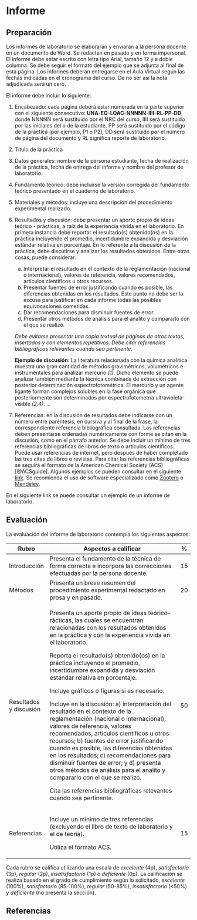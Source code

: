 # Informe

## Preparación

Los informes de laboratorio se elaborarán y enviarán a la persona docente en un documento de Word. Se redactan en pasado y en forma impersonal. El informe debe estar escrito con letra tipo Arial, tamaño 12 y a doble columna. Se debe seguir el formato del ejemplo que se adjunta al final de esta página. Los informes deberán entregarse en el Aula Virtual según las fechas indicadas en el cronograma del curso. De no ser así la nota adjudicada será un cero.

El informe debe incluir lo siguiente:

1.  Encabezado: cada página deberá estar numerada en la parte superior con el siguiente consecutivo: **UNA-EQ-LQAC-NNNNN-IIII-RL-PP-DD**, donde NNNNN será sustituido por el NRC del curso, IIII será sustituido por las iniciales del o de la estudiante, PP será sustituido por el código de la práctica (por ejemplo, P1 o P2), DD será sustituido por el número de página del documento y RL significa reporte de laboratorio.

2.  Título de la práctica

3.  Datos generales: nombre de la persona estudiante, fecha de realización de la práctica, fecha de entrega del informe y nombre del profesor de laboratorio.

4.  Fundamento teórico: debe incluirse la versión corregida del fundamento teórico presentado en el cuaderno de laboratorio.

5.  Materiales y métodos: incluye una descripción del procedimiento experimental realizado.

6.  Resultados y discusión: debe presentar un aporte propio de ideas teórico - prácticas, a raíz de la experiencia vivida en el laboratorio. En primera instancia debe reportar el resultado(s) obtenido(os) en la práctica incluyendo el promedio, incertidumbre expandida y desviación estándar relativa en porcentaje. En lo referente a la discusión de la práctica, debe discutirse y analizar los resultados obtenidos. Entre otras cosas, puede considerar:

    a.  Interpretar el resultado en el contexto de la reglamentación (nacional o internacional), valores de referencia, valores recomendados, artículos científicos u otros recursos.
    b.  Presentar fuentes de error justificando cuando es posible, las diferencias obtenidas en los resultados. Este punto no debe ser la excusa para justificar en cada informe todas las posibles equivocaciones cometidas.
    c.  Dar recomendaciones para disminuir fuentes de error.
    d.  Presentar otros métodos de análisis para el analito y compararlo con el que se realizó.

    *Debe evitarse presentar una copia textual de páginas de otros textos, insertados y con elementos repetitivos. Debe citar referencias bibliográficas relevantes cuando sea pertinente.*

    **Ejemplo de discusión**: La literatura relacionada con la química analítica muestra una gran cantidad de métodos gravimétricos, volumétricos e instrumentales para analizar mercurio *(1)*. Dicho elemento se puede analizar también mediante la técnica combinada de extracción con posterior determinación espectrofotométrica. El mercurio y un agente ligante forman complejos solubles en la fase orgánica que posteriormente son determinados por espectrofotometría ultravioleta-visible *(2,4)*. ...

7.  Referencias: en la discusión de resultados debe indicarse con un número entre paréntesis, en cursiva y al final de la frase, la correspondiente referencia bibliográfica consultada. Las referencias deben presentarse ordenadas numéricamente con forme se citan en la discusión, como en el párrafo anterior. Se debe incluir un mínimo de tres referencias bibliográficas de libros de texto o artículos científicos. Puede usar referencias de internet, pero después de haber completado las tres citas de libros o revistas. Para citar las referencias bibliográficas se seguirá el formato de la American Chemical Society (ACS) [@ACSguide]. Algunos ejemplos se pueden consultar en el siguiente [link](https://pubs.acs.org/doi/full/10.1021/acsguide.40303). Se recomienda el uso de software especializado como [Zootero](https://www.zotero.org/) o [Mendeley](https://www.mendeley.com/).

En el siguiente link se puede consultar un ejemplo de un informe de laboratorio.

## Evaluación

La evaluación del informe de laboratorio contempla los siguientes aspectos:

+------------------------+----------------------------------------------------------------------------------------------------------------------------------------------------------------------------------------------------------------------------------------------------------------------------------------------------------------------------------------------------------------------------------------------------------------------------------------------------------------+------+
| Rubro                  | Aspectos a calificar                                                                                                                                                                                                                                                                                                                                                                                                                                           | \%   |
+========================+================================================================================================================================================================================================================================================================================================================================================================================================================================================================+======+
| Introducción           | Presenta el fundamento de la técnica de forma correcta e incorpora las correcciones efectuadas por la persona docente.                                                                                                                                                                                                                                                                                                                                         | 15   |
+------------------------+----------------------------------------------------------------------------------------------------------------------------------------------------------------------------------------------------------------------------------------------------------------------------------------------------------------------------------------------------------------------------------------------------------------------------------------------------------------+------+
| Métodos                | Presenta un breve resumen del procedimiento experimental redactado en prosa y en pasado.                                                                                                                                                                                                                                                                                                                                                                       | 20   |
+------------------------+----------------------------------------------------------------------------------------------------------------------------------------------------------------------------------------------------------------------------------------------------------------------------------------------------------------------------------------------------------------------------------------------------------------------------------------------------------------+------+
| Resultados y discusión | Presenta un aporte propio de ideas teórico- rácticas, las cuales se encuentran relacionadas con los resultados obtenidos en la práctica y con la experiencia vivida en el laboratorio.                                                                                                                                                                                                                                                                         | 50   |
|                        |                                                                                                                                                                                                                                                                                                                                                                                                                                                                |      |
|                        | Reporta el resultado(s) obtenido(os) en la práctica incluyendo el promedio, incertidumbre expandida y desviación estándar relativa en porcentaje.                                                                                                                                                                                                                                                                                                              |      |
|                        |                                                                                                                                                                                                                                                                                                                                                                                                                                                                |      |
|                        | Incluye gráficos o figuras si es necesario.                                                                                                                                                                                                                                                                                                                                                                                                                    |      |
|                        |                                                                                                                                                                                                                                                                                                                                                                                                                                                                |      |
|                        | Incluye en la discusión: a) interpretación del resultado en el contexto de la reglamentación (nacional o internacional), valores de referencia, valores recomendados, artículos científicos u otros recursos; b) fuentes de error justificando cuando es posible, las diferencias obtenidas en los resultados; c) recomendaciones para disminuir fuentes de error; y d) presenta otros métodos de análisis para el analito y compararlo con el que se realizó. |      |
|                        |                                                                                                                                                                                                                                                                                                                                                                                                                                                                |      |
|                        | Cita las referencias bibliográficas relevantes cuando sea pertinente.                                                                                                                                                                                                                                                                                                                                                                                          |      |
+------------------------+----------------------------------------------------------------------------------------------------------------------------------------------------------------------------------------------------------------------------------------------------------------------------------------------------------------------------------------------------------------------------------------------------------------------------------------------------------------+------+
| Referencias            | Incluye un mínimo de tres referencias (excluyendo el libro de texto de laboratorio y el de teoría).                                                                                                                                                                                                                                                                                                                                                            | 15   |
|                        |                                                                                                                                                                                                                                                                                                                                                                                                                                                                |      |
|                        | Utiliza el formato ACS.                                                                                                                                                                                                                                                                                                                                                                                                                                        |      |
+------------------------+----------------------------------------------------------------------------------------------------------------------------------------------------------------------------------------------------------------------------------------------------------------------------------------------------------------------------------------------------------------------------------------------------------------------------------------------------------------+------+

Cada rubro se califica utilizando una escala de *excelente* (4p), *satisfactorio* (3p), *regular* (2p), *insatisfactorio* (1p) o *deficiente* (0p). La calificación se realiza basado en el grado de cumplimiento según lo solicitado, *excelente* (100%), *satisfactorio* (85-100%), *regular* (50-85%), *insatisfactorio* (\<50%) y *deficiente* (no presenta la sección).

## Referencias
